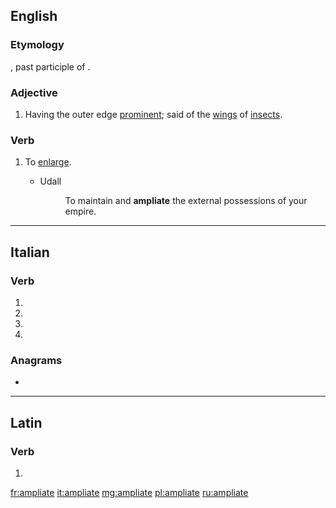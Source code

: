 ==English==

===Etymology===
{{etyl|la|en}} {{lena}} {{m|la|ampliatus}}, past participle of {{m|la|ampliare||to make wider}}.

===Adjective===
{{en-adj}}

# {{label|en|zoology}} Having the outer edge [[prominent]]; said of the [[wing]]s of [[insect]]s.

===Verb===
{{en-verb|ampliat}}

# {{label|en|transitive|obsolete}} To [[enlarge]].
#* Udall
#*: To maintain and '''ampliate''' the external possessions of your empire.

{{Webster 1913}}

----

==Italian==

===Verb===
{{head|it|verb form|cat2=past participle forms}}

# {{inflection of|ampliare||2|p|pres|indc|lang=it}}
# {{inflection of|ampliare||2|p|impr|lang=it}}
# {{inflection of|ampliare||2|p|pres|subj|lang=it}}
# {{feminine plural of|ampliato|lang=it}}

===Anagrams===
* {{l|it|impalate}}

----

==Latin==

===Verb===
{{la-verb-form|ampliāte}}

# {{inflection of|ampliō||1|p|pres|actv|impr|lang=la}}

[[fr:ampliate]]
[[it:ampliate]]
[[mg:ampliate]]
[[pl:ampliate]]
[[ru:ampliate]]
